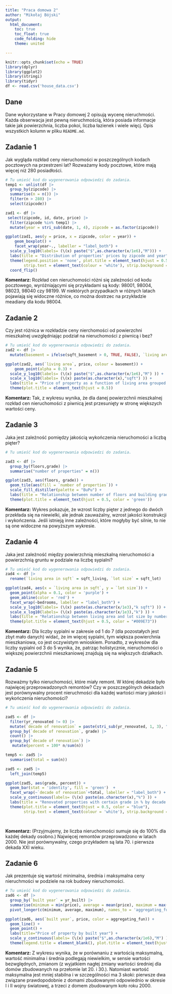 ---
title: "Praca domowa 2"
author: "Mikołaj Bójski"
output: 
  html_document:
    toc: true
    toc_float: true
    code_folding: hide
    theme: united

---

```{r setup, include=FALSE}
knitr::opts_chunk$set(echo = TRUE)
library(dplyr)
library(ggplot2)
library(stringi)
library(tidyr)
df <- read.csv('house_data.csv')
```

## Dane 
Dane wykorzystane w Pracy domowej 2 opisują wycenę nieruchmości. Każda obserwacja jest pewną nieruchmością, która posiada informacje takie jak powierzchnia, liczba pokoi, liczba łazienek i wiele więcj. Opis wszystkich kolumn w pliku `README.md`.


## Zadanie 1

Jak wygląda rozkład ceny nieruchomości w poszczególnych kodach pocztowych na przestrzeni lat? Rozważamy kody pocztowe, które mają więcej niż 280 posiadłości.

```{r zadanie 1, message=FALSE}

# Tu umieść kod do wygenerowania odpowiedzi do zadania.
temp1 <- unlist(df |>
  group_by(zipcode) |>
  summarise(n = n()) |>
  filter(n > 280) |> 
  select(zipcode))

zad1 <- df |>
 select(zipcode, id, date, price) |>
  filter(zipcode %in% temp1) |>
  mutate(year = stri_sub(date, 1, 4), zipcode = as.factor(zipcode))

ggplot(zad1, aes(y = price, x = zipcode, color = year)) +
    geom_boxplot() +
    facet_wrap(year~., labeller = "label_both") +
  scale_y_log10(labels= (\(x) paste("$",as.character(x/1e6),"M"))) +
  labs(title = "Distribution of properties' prices by zipcode and year") +
  theme(legend.position = 'none', plot.title = element_text(hjust = 0.5, size = 10), 
        strip.text = element_text(colour = 'white'), strip.background = element_rect(fill = "darkgreen")) +
  coord_flip()
```

**Komentarz:** Rozkład cen nieruchomości różni się zależności od kodu pocztowego, wyróżniającymi się przykładami są kody: 98001, 98004, 98023, 98040 czy 98199. W niektórych przypadkach w różnych latach pojawiają się widoczne różnice, co można dostrzec na przykładzie meadiany dla kodu 98004.

## Zadanie 2

Czy jest różnica w rozkładzie ceny nierchomości od powierzchni mieszkalnej uwzględniając podział na nieruchomości z piwnicą i bez?

```{r zadanie 2, message=FALSE}

# Tu umieść kod do wygenerowania odpowiedzi do zadania.
zad2 <- df |>
  mutate(basement = ifelse(sqft_basement > 0, TRUE, FALSE), `living area` = sqft_living)

ggplot(zad2, aes(`living area`, price, colour = basement)) +
    geom_point(alpha = 0.3) +
  scale_y_log10(labels= (\(x) paste("$",as.character(x/1e6),"M") )) +
  scale_x_log10(labels= (\(x) paste(as.character(x),"sqft") )) +
  labs(title = "Price of property as a function of living area grouped by presence of basement") +
  theme(plot.title = element_text(hjust = 0.5))

```

**Komentarz:** Tak, z wykresu wynika, że dla danej powierzchnii mieszkalnej rozkład cen nieruchomości z piwnicą jest przesunięty w stronę większych wartości ceny.

## Zadanie 3

Jaka jest zależność pomiędzy jakością wykończenia nieruchomości a liczbą pięter? 

```{r zadanie 3, message=FALSE}

# Tu umieść kod do wygenerowania odpowiedzi do zadania.

zad3 <- df |>
  group_by(floors,grade) |>
  summarise("number of properties" = n())

ggplot(zad3, aes(floors, grade)) +
  geom_tile(aes(fill = `number of properties`)) +
  scale_fill_distiller(palette = "BuPu") +
  labs(title = "Relationship between number of floors and building grade", y = 'grade in scale 1 - 13') +
  theme(plot.title = element_text(hjust = 0.5, color = 'green'))


```

**Komentarz:** Wykres pokazuje, że wzrost liczby pięter z jednego do dwóch przekłada się na niewielki, ale jednak zauważalny, wzrost jakości konstrukcji i wykończenia. Jeśli istnieją inne zależności, które mogłyby być silnie, to nie są one widoczne na powyższym wykresie.

## Zadanie 4
Jaka jest zależność między powierzchnią mieszkalną nieruchomości a powierzchnią gruntu w podziale na liczbę sypialni?

```{r zadanie 4, message=FALSE}

# Tu umieść kod do wygenerowania odpowiedzi do zadania.
zad4 <- df |>
  rename(`living area in sqft` = sqft_living, `lot size` = sqft_lot)

ggplot(zad4, aes(x = `living area in sqft`, y = `lot size`)) +
  geom_point(alpha = 0.1, color = 'purple') +
  geom_abline(color = 'red') +
  facet_wrap(~bedrooms, labeller = "label_both") +
  scale_y_log10(labels= (\(x) paste(as.character(x/1e3),"k sqft") )) +
  scale_x_log10(labels= (\(x) paste(as.character(x/1e3),"k") )) +
  labs(title = "Relationship between living area and lot size by number of bedrooms") +
  theme(plot.title = element_text(hjust = 0.5, color = "#009E73"))
```

**Komentarz:** Dla liczby sypialni w zakresie od 1 do 7 (dla pozostałych jest zbyt mało danych) widać, że im więcej sypialni, tym większa powierchnia mieszkaniowa, co jest oczywistym wnioskiem. Ponadto, z wykresów dla liczby sypialni od 3 do 5 wynika, że, patrząc holistycznie, nieruchomości o większej powierzchnii mieszkaniowej znajdują się na większych działkach.

## Zadanie 5
Rozważmy tylko nieruchomości, które miały remont. W której dekadzie było najwięcej przeprowadzonych remontów? Czy w poszczególnych dekadach jest porównywalny procent nieruchmości dla każdej wartości miary jakości i wykończenia nieruchomości?

```{r zadanie 5, message=FALSE}

# Tu umieść kod do wygenerowania odpowiedzi do zadania.

zad5 <- df |>
  filter(yr_renovated != 0) |>
  mutate(`decade of renovation` = paste(stri_sub(yr_renovated, 1, 3), "0s", sep = "")) |>
  group_by(`decade of renovation`, grade) |>
  count() |>
  group_by(`decade of renovation`) |>
   mutate(percent = 100* n/sum(n))

temp5 <- zad5 |>
  summarise(total = sum(n))

zad5 <- zad5 |>
  left_join(temp5)

ggplot(zad5, aes(grade, percent)) +
  geom_bar(stat = 'identity', fill = 'green')  +
  facet_wrap(~`decade of renovation`+total, labeller = "label_both") +
  scale_y_continuous(labels= (\(x) paste(as.character(x),"%") )) +
  labs(title = "Renovated properties with certain grade in % by decade of renovation", x = 'grade in scale 1 - 13') +
  theme(plot.title = element_text(hjust = 0.5, color = "blue"),
        strip.text = element_text(colour = 'white'), strip.background = element_rect(fill = "darkmagenta"))

  
```

**Komentarz:** (Przyjmujemy, że liczba nieruchomości sumuje się do 100% dla każdej dekady osobno.) Najwięcej remontów przeprowadzono w latach 2000. Nie jest porównywalny, czego przykładem są lata 70. i pierwsza dekada XXI wieku.

## Zadanie 6

Jak prezentuje się wartość minimalna, średnia i maksymalna ceny nieruchmości w podziele na rok budowy nieruchomości.

```{r zadanie 6, message=FALSE}

# Tu umieść kod do wygenerowania odpowiedzi do zadania.
zad6 <- df |>
  group_by(`built year` = yr_built) |>
  summarise(minimum = min(price), average = mean(price), maximum = max(price)) |>
  pivot_longer(c(minimum, average, maximum), names_to = 'aggregating_fun', values_to = 'price')

ggplot(zad6, aes(`built year`, price, color = aggregating_fun)) +
  geom_line() +
  geom_point() +
  labs(title="Price of property by built year") +
  scale_y_continuous(labels= (\(x) paste("$",as.character(x/1e6),"M") )) +
  theme(legend.title = element_blank(), plot.title = element_text(hjust = 0.5))
```

**Komentarz:** Z wykresu wynika, że w porównaniu z wartością maksymalną, wartość minimalna i średnia podlegają niewielkim, w sensie wartości bezwględnych, zmianom (z wyjatkiem nagłej zmiany wartości średniej dla domów zbudowanych na przełomie lat 20. i 30.). Natomiast wartość maksymalna jest mniej stabilna i w szczególności ma 3 skoki: pierwsze dwa związane prawdopodobnie z domami zbudowanymi odpowiednio w okresie I i II wojny światowej, a trzeci z domem zbudowanym koło roku 2000.